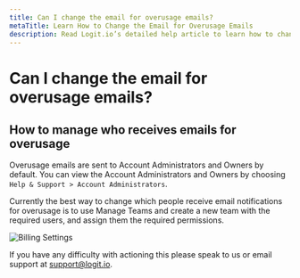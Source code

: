 ```yaml
---
title: Can I change the email for overusage emails?
metaTitle: Learn How to Change the Email for Overusage Emails
description: Read Logit.io’s detailed help article to learn how to change and/or update the emails that receive overusage emails
---
```


# Can I change the email for overusage emails?

## How to manage who receives emails for overusage

Overusage emails are sent to Account Administrators and Owners by default. 
You can view the Account Administrators and Owners by choosing `Help & Support > Account Administrators`.

Currently the best way to change which people receive email notifications 
for overusage is to use Manage Teams and create a new team with the 
required users, and assign them the required permissions.

![Billing Settings](@/images/help/subscription-usage/billing-settings.png)

If you have any difficulty with actioning this please speak to 
us <IntercomButton text="via live chat" /> or email support at [support@logit.io](mailto:support@logit.io).
